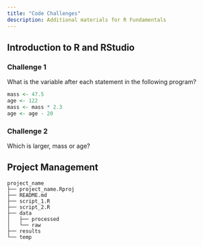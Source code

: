 ```yaml
---
title: "Code Challenges"
description: Additional materials for R Fundamentals
---
```


## Introduction to R and RStudio

### Challenge 1

What is the variable after each statement in the following program?

```r

mass <- 47.5
age <- 122
mass <- mass * 2.3
age <- age - 20
```

### Challenge 2

Which is larger, mass or age?


## Project Management

```verbatim

project_name
├── project_name.Rproj
├── README.md
├── script_1.R
├── script_2.R
├── data
│   ├── processed
│   └── raw
├── results
└── temp
```
